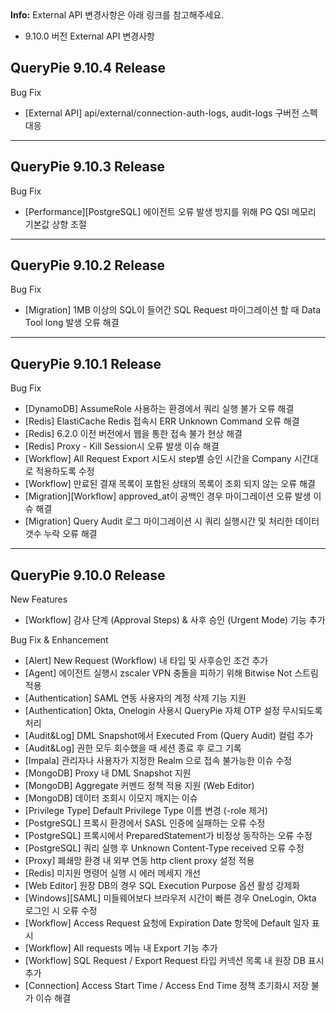 <div class="alert alert-info">
  <i class="fas fa-info-circle"></i> <strong>Info:</strong> External API 변경사항은 아래 링크를 참고해주세요. 

</div>

* 9.10.0 버전 External API 변경사항

## QueryPie 9.10.4 Release
Bug Fix

* [External API] api/external/connection-auth-logs, audit-logs 구버전 스펙 대응

---

## QueryPie 9.10.3 Release
Bug Fix

* [Performance][PostgreSQL] 에이전트 오류 발생 방지를 위해 PG QSI 메모리 기본값 상향 조절

---

## QueryPie 9.10.2 Release
Bug Fix

* [Migration] 1MB 이상의 SQL이 들어간 SQL Request 마이그레이션 할 때 Data Tool long 발생 오류 해결

---

## QueryPie 9.10.1 Release
Bug Fix

* [DynamoDB] AssumeRole 사용하는 환경에서 쿼리 실행 불가 오류 해결
* [Redis] ElastiCache Redis 접속시 ERR Unknown Command 오류 해결
* [Redis] 6.2.0 이전 버전에서 웹을 통한 접속 불가 현상 해결
* [Redis] Proxy - Kill Session시 오류 발생 이슈 해결
* [Workflow] All Request Export 시도시 step별 승인 시간을 Company 시간대로 적용하도록 수정
* [Workflow] 만료된 결재 목록이 포함된 상태의 목록이 조회 되지 않는 오류 해결
* [Migration][Workflow] approved_at이 공백인 경우 마이그레이션 오류 발생 이슈 해결
* [Migration] Query Audit 로그 마이그레이션 시 쿼리 실행시간 및 처리한 데이터 갯수 누락 오류 해결

---

## QueryPie 9.10.0 Release
New Features

* [Workflow] 감사 단계 (Approval Steps) & 사후 승인 (Urgent Mode) 기능 추가

Bug Fix & Enhancement

* [Alert] New Request (Workflow) 내 타입 및 사후승인 조건 추가
* [Agent] 에이전트 실행시 zscaler VPN 충돌을 피하기 위해 Bitwise Not 스트림 적용
* [Authentication] SAML 연동 사용자의 계정 삭제 기능 지원
* [Authentication] Okta, Onelogin 사용시 QueryPie 자체 OTP 설정 무시되도록 처리
* [Audit&Log] DML Snapshot에서 Executed From (Query Audit) 컬럼 추가
* [Audit&Log] 권한 모두 회수했을 때 세션 종료 후 로그 기록
* [Impala] 관리자나 사용자가 지정한 Realm 으로 접속 불가능한 이슈 수정
* [MongoDB] Proxy 내 DML Snapshot 지원
* [MongoDB] Aggregate 커멘드 정책 적용 지원 (Web Editor)
* [MongoDB] 데이터 조회시 이모지 깨지는 이슈
* [Privilege Type] Default Privilege Type 이름 변경 (-role 제거)
* [PostgreSQL] 프록시 환경에서 SASL 인증에 실패하는 오류 수정
* [PostgreSQL] 프록시에서 PreparedStatement가 비정상 동작하는 오류 수정
* [PostgreSQL] 쿼리 실행 후 Unknown Content-Type received 오류 수정
* [Proxy] 폐쇄망 환경 내 외부 연동 http client proxy 설정 적용
* [Redis] 미지원 명령어 실행 시 에러 메세지 개선
* [Web Editor] 원장 DB의 경우 SQL Execution Purpose 옵션 활성 강제화
* [Windows][SAML] 미들웨어보다 브라우저 시간이 빠른 경우 OneLogin, Okta 로그인 시 오류 수정
* [Workflow] Access Request 요청에 Expiration Date 항목에 Default 일자 표시
* [Workflow] All requests 메뉴 내 Export 기능 추가
* [Workflow] SQL Request / Export Request 타입 커넥션 목록 내 원장 DB 표시 추가
* [Connection] Access Start Time / Access End Time 정책 초기화시 저장 불가 이슈 해결
